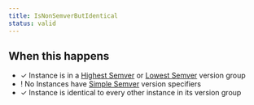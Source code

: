 ```yaml
---
title: IsNonSemverButIdentical
status: valid
---
```


## When this happens

- ✓ Instance is in a [Highest Semver](VERSION_GROUP_HIGHEST_SEMVER) or [Lowest Semver](VERSION_GROUP_LOWEST_SEMVER) version group
- ! No Instances have [Simple Semver](REF_GLOSSARY#simple-semver) version specifiers
- ✓ Instance is identical to every other instance in its version group
